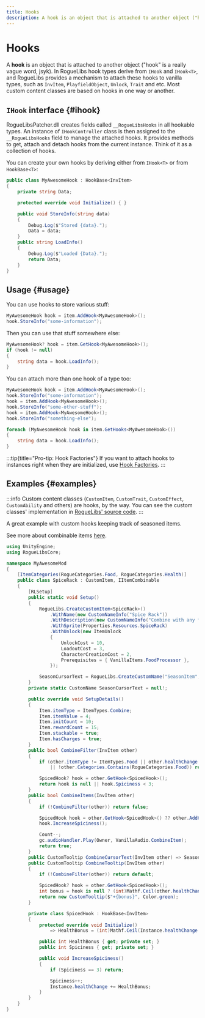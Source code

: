 ```yaml
---
title: Hooks
description: A hook is an object that is attached to another object ("hook" is a really vague word, jsyk). In RogueLibs hook types derive from IHook and IHook<T>, and RogueLibs provides a mechanism to attach these hooks to vanilla types, such as InvItem, PlayfieldObject, Unlock, Trait and etc. Most custom content classes are based on hooks in one way or another.
---
```


# Hooks

A **hook** is an object that is attached to another object ("hook" is a really vague word, jsyk). In RogueLibs hook types derive from `IHook` and `IHook<T>`, and RogueLibs provides a mechanism to attach these hooks to vanilla types, such as `InvItem`, `PlayfieldObject`, `Unlock`, `Trait` and etc. Most custom content classes are based on hooks in one way or another.

## `IHook` interface {#ihook}

RogueLibsPatcher.dll creates fields called `__RogueLibsHooks` in all hookable types. An instance of `IHookController` class is then assigned to the `__RogueLibsHooks` field to manage the attached hooks. It provides methods to get, attach and detach hooks from the current instance. Think of it as a collection of hooks.

You can create your own hooks by deriving either from `IHook<T>` or from `HookBase<T>`:

```csharp title="/MyAwesomeProject/MyAwesomeHook.cs"
public class MyAwesomeHook : HookBase<InvItem>
{
    private string Data;

    protected override void Initialize() { }

    public void StoreInfo(string data)
    {
        Debug.Log($"Stored {data}.");
        Data = data;
    }
    public string LoadInfo()
    {
        Debug.Log($"Loaded {Data}.");
        return Data;
    }
}
```

## Usage {#usage}

You can use hooks to store various stuff:

```csharp title="/MyAwesomeProject/MyAwesomeHook.cs"
MyAwesomeHook hook = item.AddHook<MyAwesomeHook>();
hook.StoreInfo("some-information");
```

Then you can use that stuff somewhere else:

```csharp title="/MyAwesomeProject/MyAwesomeHook.cs"
MyAwesomeHook? hook = item.GetHook<MyAwesomeHook>();
if (hook != null)
{
    string data = hook.LoadInfo();
}
```

You can attach more than one hook of a type too:

```csharp title="/MyAwesomeProject/MyAwesomeHook.cs"
MyAwesomeHook hook = item.AddHook<MyAwesomeHook>();
hook.StoreInfo("some-information");
hook = item.AddHook<MyAwesomeHook>();
hook.StoreInfo("some-other-stuff");
hook = item.AddHook<MyAwesomeHook>();
hook.StoreInfo("something-else");
```

```csharp title="/MyAwesomeProject/MyAwesomeHook.cs"
foreach (MyAwesomeHook hook in item.GetHooks<MyAwesomeHook>())
{
    string data = hook.LoadInfo();
}
```

:::tip{title="Pro-tip: Hook Factories"}
If you want to attach hooks to instances right when they are initialized, use [Hook Factories](./hook-factories).
:::

## Examples {#examples}

:::info
Custom content classes (`CustomItem`, `CustomTrait`, `CustomEffect`, `CustomAbility` and others) are hooks, by the way. You can see the custom classes' implementation in [RogueLibs' source code](https://github.com/SugarBarrel/RogueLibs/tree/main/RogueLibsCore/Hooks).
:::

<Tabs>
<TabItem value="Spice Rack">

A great example with custom hooks keeping track of seasoned items.

See more about combinable items [here](../custom-items/combinable-items).

```csharp title="/MyAwesomeProject/SpiceRack.cs"
using UnityEngine;
using RogueLibsCore;

namespace MyAwesomeMod
{
    [ItemCategories(RogueCategories.Food, RogueCategories.Health)]
    public class SpiceRack : CustomItem, IItemCombinable
    {
        [RLSetup]
        public static void Setup()
        {
            RogueLibs.CreateCustomItem<SpiceRack>()
                .WithName(new CustomNameInfo("Spice Rack"))
                .WithDescription(new CustomNameInfo("Combine with any food item to increase its healing properties."))
                .WithSprite(Properties.Resources.SpiceRack)
                .WithUnlock(new ItemUnlock
                {
                    UnlockCost = 10,
                    LoadoutCost = 3,
                    CharacterCreationCost = 2,
                    Prerequisites = { VanillaItems.FoodProcessor },
                });

            SeasonCursorText = RogueLibs.CreateCustomName("SeasonItem", NameTypes.Interface, new CustomNameInfo("Season"));
        }
        private static CustomName SeasonCursorText = null!;

        public override void SetupDetails()
        {
            Item.itemType = ItemTypes.Combine;
            Item.itemValue = 4;
            Item.initCount = 10;
            Item.rewardCount = 15;
            Item.stackable = true;
            Item.hasCharges = true;
        }
        public bool CombineFilter(InvItem other)
        {
            if (other.itemType != ItemTypes.Food || other.healthChange == 0
                || !other.Categories.Contains(RogueCategories.Food)) return false;

            SpicedHook? hook = other.GetHook<SpicedHook>();
            return hook is null || hook.Spiciness < 3;
        }
        public bool CombineItems(InvItem other)
        {
            if (!CombineFilter(other)) return false;

            SpicedHook hook = other.GetHook<SpicedHook>() ?? other.AddHook<SpicedHook>();
            hook.IncreaseSpiciness();

            Count--;
            gc.audioHandler.Play(Owner, VanillaAudio.CombineItem);
            return true;
        }
        public CustomTooltip CombineCursorText(InvItem other) => SeasonCursorText;
        public CustomTooltip CombineTooltip(InvItem other)
        {
            if (!CombineFilter(other)) return default;

            SpicedHook? hook = other.GetHook<SpicedHook>();
            int bonus = hook is null ? (int)Mathf.Ceil(other.healthChange / 4f) : hook.HealthBonus;
            return new CustomTooltip($"+{bonus}", Color.green);
        }

        private class SpicedHook : HookBase<InvItem>
        {
            protected override void Initialize()
                => HealthBonus = (int)Mathf.Ceil(Instance.healthChange / 4f);

            public int HealthBonus { get; private set; }
            public int Spiciness { get; private set; }

            public void IncreaseSpiciness()
            {
                if (Spiciness == 3) return;

                Spiciness++;
                Instance.healthChange += HealthBonus;
            }
        }
    }
}
```

</TabItem>
</Tabs>
